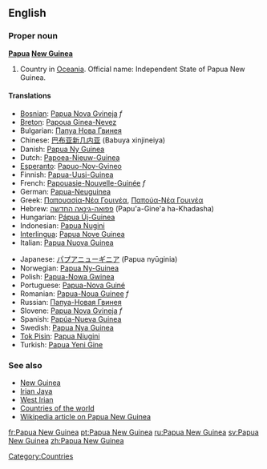 {{wikipedia}}
==English==
===Proper noun===
'''[[Papua]] [[New Guinea]]'''

# Country in [[Oceania]]. Official name: Independent State of Papua New Guinea.

====Translations====
{{top}}
*[[Bosnian]]: [[Papua Nova Gvineja]] ''f''
*[[Breton]]: [[Papoua Ginea-Nevez]]
*Bulgarian: [[Папуа Нова Гвинея]]
*Chinese: [[巴布亚新几内亚]] (Babuya xinjineiya)
*Danish: [[Papua Ny Guinea]]
*Dutch: [[Papoea-Nieuw-Guinea]]
*[[Esperanto]]: [[Papuo-Nov-Gvineo]]
*Finnish: [[Papua-Uusi-Guinea]]
*French: [[Papouasie-Nouvelle-Guinée]] ''f''
*German: [[Papua-Neuguinea]]
*Greek: [[Παπουασία-Νέα Γουινέα]], [[Παπούα-Νέα Γουινέα]]
*Hebrew: [[פפואה-גינאה החדשה]] (Papu'a-Gine'a ha-Khadasha)
*Hungarian: [[Pápua Új-Guinea]]
*Indonesian: [[Papua Nugini]]
*[[Interlingua]]: [[Papua Nove Guinea]]
*Italian: [[Papua Nuova Guinea]]
{{mid}}
*Japanese: [[パプアニューギニア]] (Papua nyūginia)
*Norwegian: [[Papua Ny-Guinea]]
*Polish: [[Papua-Nowa Gwinea]]
*Portuguese: [[Papua-Nova Guiné]]
*Romanian: [[Papua-Noua Guinee]] ''f''
*Russian: [[Папуа-Новая Гвинея]]
*Slovene: [[Papua Nova Gvineja]] ''f''
*Spanish: [[Papúa-Nueva Guinea]]
*Swedish: [[Papua Nya Guinea]]
*[[Tok Pisin]]: [[Papua Niugini]]
*Turkish: [[Papua Yeni Gine]]
{{bottom}}

===See also===
*[[New Guinea]]
*[[Irian Jaya]]
*[[West Irian]]
*[[Countries of the world]]
*[[w:Papua New Guinea|Wikipedia article on Papua New Guinea]]

[[Category:Countries]]

[[fr:Papua New Guinea]]
[[pt:Papua New Guinea]]
[[ru:Papua New Guinea]]
[[sv:Papua New Guinea]]
[[zh:Papua New Guinea]]